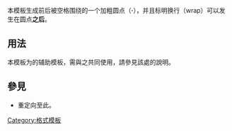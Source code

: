 <noinclude>{{template doc page viewed directly}}</noinclude>
<!-- 在本行下編輯模板說明 -->
本模板生成前后被空格围绕的一个加粗圆点（<b>·</b>），并且标明换行（wrap）可以发生在圆点'''之后'''。

== 用法 ==
本模板为{{tl|Nowrap begin}}的辅助模板，需與之共同使用，請參見該處的說明。

== 參見 ==
* {{tl|·w}}重定向至此。
<includeonly>
<!-- 本行下加入模板的分類 -->
[[Category:格式模板]]
</includeonly>